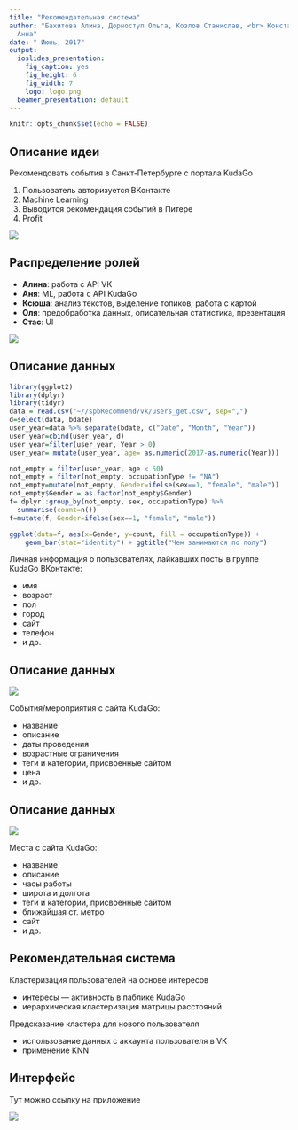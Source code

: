```yaml
---
title: "Рекомендательная система"
author: "Бахитова Алина, Дорноступ Ольга, Козлов Станислав, <br> Константинова Ксения, Смирнова
  Анна"
date: " Июнь, 2017"
output:
  ioslides_presentation:
    fig_caption: yes
    fig_height: 6
    fig_width: 7
    logo: logo.png
  beamer_presentation: default
---
```


```r
knitr::opts_chunk$set(echo = FALSE)
```

## Описание идеи

Рекомендовать события в Санкт-Петербурге с портала KudaGo

1. Пользователь авторизуется ВКонтакте
2. Machine Learning
2. Выводится рекомендация событий в Питере
3. Profit

<div class="centered">
![](mem.jpeg)
</div>
  
## Распределение ролей

- <b>Алина</b>: работа с API VK 
- <b>Аня</b>: ML, работа с API KudaGo
- <b>Ксюша</b>: анализ текстов, выделение топиков; работа с картой
- <b>Оля</b>: предобработка данных, описательная статистика, презентация
- <b>Стас</b>: UI

<div class="centered">
![](team2.jpg)

</div>

## Описание данных

```r
library(ggplot2)
library(dplyr)
library(tidyr)
data = read.csv("~//spbRecommend/vk/users_get.csv", sep=",")
d=select(data, bdate)
user_year=data %>% separate(bdate, c("Date", "Month", "Year"))
user_year=cbind(user_year, d)
user_year=filter(user_year, Year > 0)
user_year= mutate(user_year, age= as.numeric(2017-as.numeric(Year)))

not_empty = filter(user_year, age < 50)
not_empty = filter(not_empty, occupationType != "NA")
not_empty=mutate(not_empty, Gender=ifelse(sex==1, "female", "male"))
not_empty$Gender = as.factor(not_empty$Gender)
f= dplyr::group_by(not_empty, sex, occupationType) %>%
  summarise(count=n())
f=mutate(f, Gender=ifelse(sex==1, "female", "male"))
```


<div class="columns-2">

```r
ggplot(data=f, aes(x=Gender, y=count, fill = occupationType)) +
    geom_bar(stat="identity") + ggtitle("Чем занимаются по полу")
```
  
Личная информация о пользователях, лайкавших посты в группе KudaGo ВКонтакте: 

  - имя
  - возраст
  - пол 
  - город
  - сайт
  - телефон
  - и др.

</div>

## Описание данных

<div class="columns-2">

![](events_init.jpg)

События/мероприятия с сайта KudaGo:
 
  - название
  - описание
  - даты проведения
  - возрастные ограничения
  - теги и категории, присвоенные сайтом
  - цена 
  - и др.
</div>


## Описание данных

<div class="columns-2">
  ![](map_places.png)

Места с сайта KudaGo:

  - название
  - описание
  - часы работы
  - широта и долгота
  - теги и категории, присвоенные сайтом
  - ближайшая ст. метро 
  - сайт 
  - и др.
</div>

## Рекомендательная система

Кластеризация пользователей на основе интересов

- интересы --- активность в паблике KudaGo
- иерархическая клаcтеризация матрицы расстояний


Предсказание кластера для нового пользователя

- использование данных с аккаунта пользователя в VK
- применение KNN


## Интерфейс

Тут можно ссылку на приложение

<div class="centered">
![](cdelal.png)
</div>
